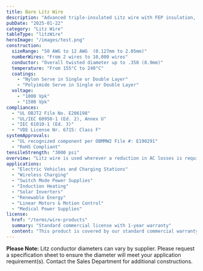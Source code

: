 ```yaml
---
title: Bare Litz Wire
description: "Advanced triple-insulated Litz wire with FEP insulation, designed for high-reliability applications requiring reinforced insulation."
pubDate: "2025-01-22"
category: "Litz Wire"
tableType: "litzWire"
heroImage: "/images/test.png"
construction:
  sizeRange: "50 AWG to 12 AWG  (0.127mm to 2.05mm)"
  numberWires: "From 2 wires to 10,000 wires"
  conductor: "Overall twisted diameter up to .350 (8.9mm)"
  temperature: "From 155°C to 240°C"
  coatings:
    - "Nylon Serve in Single or Double Layer"
    - "Polyimide Serve in Single or Double Layer"
  voltage:
    - "1000 Vpk"
    - "1500 Vpk"
compliances:
  - "UL OBJT2 File No. E206198"
  - "UL/IEC 60950-1 (Ed. 2), Annex U"
  - "IEC 61010-1 (Ed. 3)"
  - "VDE License Nr. 6715: Class F"
systemApprovals:
  - "UL recognized component per OBMMW2 File #: E190291"
  - "RoHS Compliant"
tensileStrength: "3000 psi"
overview: "Litz wire is used wherever a reduction in AC losses is required and can be found in many major industry segments. Its greater flexibility makes it superior to other wires in the same cross section. Litz wire is made of several strands of enameled magnet wire that are bunched or stranded together."
applications:
  - "Electric Vehicles and Charging Stations"
  - "Wireless Charging"
  - "Switch Mode Power Supplies"
  - "Induction Heating"
  - "Solar Inverters"
  - "Renewable Energy"
  - "Linear Motors & Motion Control"
  - "Medical Power Supplies"
license:
  href: "/terms/wire-products"
  summary: "Standard commercial license with 1-year warranty"
  content: "This product is covered by our standard commercial warranty for a period of one year from the date of purchase. The warranty covers manufacturing defects and material failures under normal use conditions. Custom modifications or applications outside the specified parameters may void the warranty."
---
```




<BareLitzWireTable client:load />

**Please Note:** Litz conductor diameters can vary by supplier. Please request a specification sheet to ensure the diameter will meet your application requirement(s). Contact the Sales Department for additional constructions.

